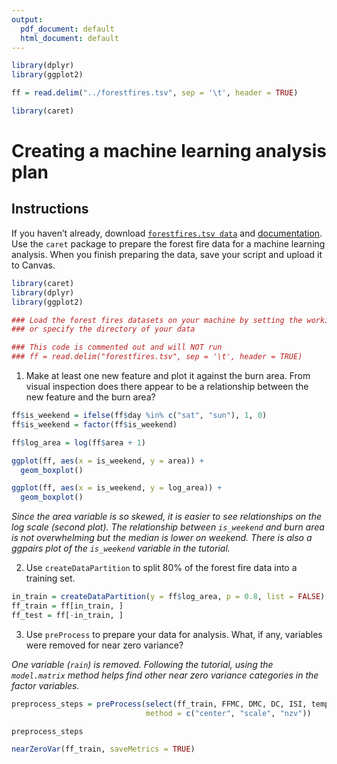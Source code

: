```yaml
---
output:
  pdf_document: default
  html_document: default
---
```


```r
library(dplyr)
library(ggplot2)

ff = read.delim("../forestfires.tsv", sep = '\t', header = TRUE)

library(caret)

```


#  Creating a machine learning analysis plan

## Instructions

If you haven't already, download [`forestfires.tsv data`](https://canvas.uw.edu/courses/1105384/files/39712993) and [documentation](https://canvas.uw.edu/courses/1105384/files/39712997/download?wrap=1). Use the `caret` package to prepare the forest fire data for a machine learning analysis. When you finish preparing the data, save your script and upload it to Canvas.

```r
library(caret)
library(dplyr)
library(ggplot2)

### Load the forest fires datasets on your machine by setting the working directory 
### or specify the directory of your data 

### This code is commented out and will NOT run
### ff = read.delim("forestfires.tsv", sep = '\t', header = TRUE)

```

\clearpage

1. Make at least one new feature and plot it against the burn area. From visual inspection does there appear to be a relationship between the new feature and the burn area?

```r

ff$is_weekend = ifelse(ff$day %in% c("sat", "sun"), 1, 0)
ff$is_weekend = factor(ff$is_weekend)

ff$log_area = log(ff$area + 1)

ggplot(ff, aes(x = is_weekend, y = area)) +
  geom_boxplot()

ggplot(ff, aes(x = is_weekend, y = log_area)) +
  geom_boxplot()

```

*Since the area variable is so skewed, it is easier to see relationships on the log scale (second plot). The relationship between `is_weekend` and burn area is not overwhelming but the median is lower on weekend. There is also a ggpairs plot of the `is_weekend` variable in the tutorial.*
  
  
\clearpage

2. Use `createDataPartition` to split 80% of the forest fire data into a training set.

```r
in_train = createDataPartition(y = ff$log_area, p = 0.8, list = FALSE)
ff_train = ff[in_train, ]
ff_test = ff[-in_train, ]
```


3. Use `preProcess` to prepare your data for analysis. What, if any, variables were removed for near zero variance? 

*One variable (`rain`) is removed. Following the tutorial, using the `model.matrix` method helps find other near zero variance categories in the factor variables.*

```r
preprocess_steps = preProcess(select(ff_train, FFMC, DMC, DC, ISI, temp, RH, wind, rain),
                              method = c("center", "scale", "nzv"))

preprocess_steps

nearZeroVar(ff_train, saveMetrics = TRUE)

```